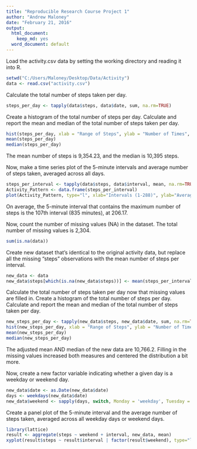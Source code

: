 ---
title: "Reproducible Research Course Project 1"
author: "Andrew Maloney"
date: "February 21, 2016"
output:
  html_document:
    keep_md: yes
  word_document: default
---
Load the activity.csv data by setting the working directory and reading it into R.
```{r, echo=TRUE}
setwd("C:/Users/Maloney/Desktop/Data/Activity")
data <- read.csv("activity.csv")

```
Calculate the total number of steps taken per day.
```{r, echo=TRUE}
steps_per_day <- tapply(data$steps, data$date, sum, na.rm=TRUE)

```
Create a histogram of the total number of steps per day. Calculate and report the mean and median of the total number of steps taken per day. 
```{r, echo=TRUE}
hist(steps_per_day, xlab = "Range of Steps", ylab = "Number of Times", main = "Steps Per Day")
mean(steps_per_day)
median(steps_per_day)
```
The mean number of steps is 9,354.23, and the median is 10,395 steps.

Now, make a time series plot of the 5-minute intervals and average number of steps taken, averaged across all days.
```{r, echo=TRUE}
steps_per_interval <- tapply(data$steps, data$interval, mean, na.rm=TRUE)
Activity_Pattern <- data.frame(steps_per_interval)
plot(Activity_Pattern, type="l", xlab="Intervals (1-288)", ylab="Average # of Steps", main = "Daily Activity Pattern")
```
On average, the 5-minute interval that contains the maximum number of steps is the 107th interval (835 minutes), at 206.17.

Now, count the number of missing values (NA) in the dataset. The total number of missing values is 2,304.
```{r, echo=TRUE}
sum(is.na(data))

```

Create new dataset that's identical to the original activity data, but replace all the missing "steps" observations with the mean number of steps per interval.
```{r, echo=TRUE}
new_data <- data
new_data$steps[which(is.na(new_data$steps))] <- mean(steps_per_interval)
```

Calculate the total number of steps taken per day now that missing values are filled in. Create a histogram of the total number of steps per day. Calculate and report the mean and median of the total number of steps taken per day. 
```{r, echo=TRUE}
new_steps_per_day <- tapply(new_data$steps, new_data$date, sum, na.rm=TRUE)
hist(new_steps_per_day, xlab = "Range of Steps", ylab = "Number of Times", main = "Steps Per Day")
mean(new_steps_per_day)
median(new_steps_per_day)
```
The adjusted mean AND median of the new data are 10,766.2. Filling in the missing values increased both measures and centered the distribution a bit more.

Now, create a new factor variable indicating whether a given day is a weekday or weekend day.

```{r, echo=TRUE}
new_data$date <- as.Date(new_data$date)
days <- weekdays(new_data$date)
new_data$weekend <- sapply(days, switch, Monday = 'weekday', Tuesday = 'weekday', Wednesday = 'weekday', Thursday = 'weekday', Friday = 'weekday', Saturday = 'weekend', Sunday = 'weekend')
```

Create a panel plot of the 5-minute interval and the average number of steps taken, averaged across all weekday days or weekend days.
```{r, echo=TRUE}
library(lattice)
result <- aggregate(steps ~ weekend + interval, new_data, mean)
xyplot(result$steps ~ result$interval | factor(result$weekend), type="l", xlab="Interval", ylab="Number of Steps")
```

